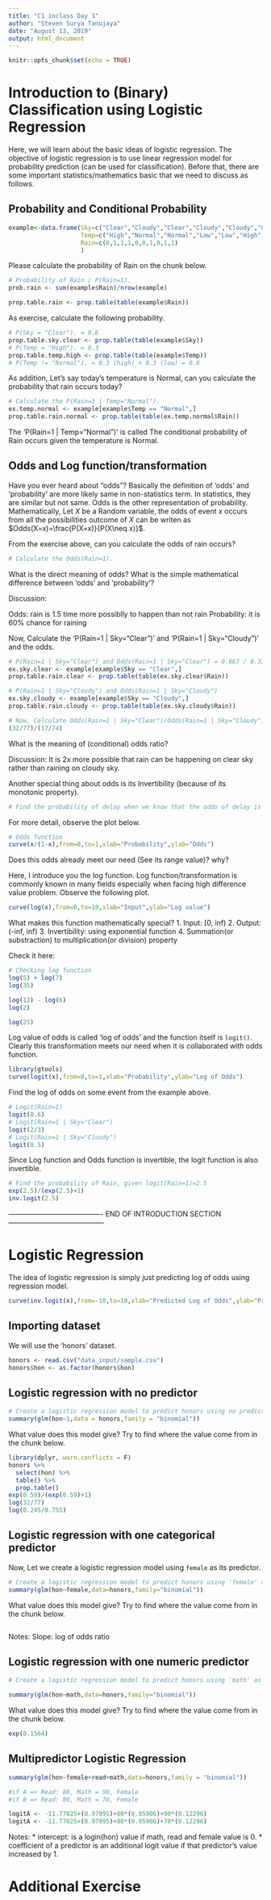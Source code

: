 ---
title: "C1 inclass Day 1"
author: "Steven Surya Tanujaya"
date: "August 13, 2019"
output: html_document
---

```{r setup, include=FALSE}
knitr::opts_chunk$set(echo = TRUE)
```

# Introduction to (Binary) Classification using Logistic Regression

Here, we will learn about the basic ideas of logistic regression. The objective of logistic regression is to use linear regression model for probability prediction (can be used for classification). Before that, there are some important statistics/mathematics basic that we need to discuss as follows.

## Probability and Conditional Probability

```{r}
example<-data.frame(Sky=c("Clear","Cloudy","Clear","Cloudy","Cloudy","Clear","Clear","Cloudy","Clear","Clear"),
                    Temp=c("High","Normal","Normal","Low","Low","High","Low","Normal","Normal","High"),
                    Rain=c(0,1,1,1,0,0,1,0,1,1)
                    )
```

Please calculate the probability of Rain on the chunk below.
```{r}
# Probability of Rain / P(Rain=1).
prob.rain <- sum(example$Rain)/nrow(example)

prop.table.rain <- prop.table(table(example$Rain))

```

As exercise, calculate the following probability.
```{r}
# P(Sky = "Clear"). = 0.6
prop.table.sky.clear <- prop.table(table(example$Sky))
# P(Temp = "High"). = 0.3
prop.table.temp.high <- prop.table(table(example$Temp))
# P(Temp != "Normal"). = 0.3 (high) + 0.3 (low) = 0.6
```

As addition, Let's say today's temperature is Normal, can you calculate the probability that rain occurs today?

```{r}
# Calculate the P(Rain=1 | Temp="Normal").
ex.temp.normal <- example[example$Temp == "Normal",]
prop.table.rain.normal <- prop.table(table(ex.temp.normal$Rain))
```

The 'P(Rain=1 | Temp="Normal")' is called The conditional probability of Rain occurs given the temperature is Normal.

## Odds and Log function/transformation

Have you ever heard about "odds"? Basically the definition of 'odds' and 'probability' are more likely same in non-statistics term. In statistics, they are similar but not same. Odds is the other representation of probability. Mathematically, Let $X$ be a Random variable, the odds of event $x$ occurs from all the possibilities outcome of $X$ can be writen as $Odds(X=x)=\frac{P(X=x)}{P(X\neq x)}$.

From the exercise above, can you calculate the odds of rain occurs?
```{r}
# Calculate the Odds(Rain=1).


```

What is the direct meaning of odds? What is the simple mathematical difference between 'odds' and 'probability'?

Discussion:

Odds: rain is 1.5 time more possiblly to happen than not rain
Probability: it is 60% chance for raining


Now, Calculate the 'P(Rain=1 | Sky="Clear")' and 'P(Rain=1 | Sky="Cloudy")' and the odds.

```{r}
# P(Rain=1 | Sky="Clear") and Odds(Rain=1 | Sky="Clear") = 0.667 / 0.333 = 2
ex.sky.clear <- example[example$Sky == "Clear",]
prop.table.rain.clear <- prop.table(table(ex.sky.clear$Rain))

# P(Rain=1 | Sky="Cloudy") and Odds(Rain=1 | Sky="Cloudy")
ex.sky.cloudy <- example[example$Sky == "Cloudy",]
prop.table.rain.cloudy <- prop.table(table(ex.sky.cloudy$Rain))

# Now, Calculate Odds(Rain=1 | Sky="Clear")/Odds(Rain=1 | Sky="Cloudy")
(32/77)/(17/74)
```

What is the meaning of (conditional) odds ratio?

Discussion:
It is 2x more possible that rain can be happening on clear sky rather than raining on cloudy sky.


Another special thing about odds is its Invertibility (because of its monotonic property).

```{r}
# Find the probability of delay when we know that the odds of delay is 0.3
```

For more detail, observe the plot below.
```{r}
# Odds function
curve(x/(1-x),from=0,to=1,xlab="Probability",ylab="Odds")
```

Does this odds already meet our need (See its range value)? why?

Here, I introduce you the log function. Log function/transformation is commonly known in many fields especially when facing high difference value problem. Observe the following plot.

```{r}
curve(log(x),from=0,to=10,xlab="Input",ylab="Log value")
```

What makes this function mathematically special?
1. Input: [0, inf)
2. Output: (-inf, inf)
3. Invertibility: using exponential function
4. Summation(or substraction) to multiplication(or division) property

Check it here:
```{r}
# Checking log function
log(5) + log(7)
log(35)

log(12) - log(6)
log(2)

log(25)
```

Log value of odds is called 'log of odds' and the function itself is `logit()`. Clearly this transformation meets our need when it is collaborated with odds function.

```{r}
library(gtools)
curve(logit(x),from=0,to=1,xlab="Probability",ylab="Log of Odds")
```

Find the log of odds on some event from the example above.

```{r}
# Logit(Rain=1)
logit(0.6)
# Logit(Rain=1 | Sky="Clear")
logit(2/3)
# Logit(Rain=1 | Sky="Cloudy")
logit(0.5)
```

Since Log function and Odds function is invertible, the logit function is also invertible.

```{r}
# Find the probability of Rain, given logit(Rain=1)=2.5
exp(2.5)/(exp(2.5)+1)
inv.logit(2.5)
```

---------------------------------------- END OF INTRODUCTION SECTION -----------------------------------------

# Logistic Regression

The idea of logistic regression is simply just predicting log of odds using regression model.
```{r}
curve(inv.logit(x),from=-10,to=10,xlab="Predicted Log of Odds",ylab="Probability")
```

## Importing dataset

We will use the 'honors' dataset.
```{r}
honors <- read.csv("data_input/sample.csv")
honors$hon <- as.factor(honors$hon)
```

## Logistic regression with no predictor

```{r}
# Create a logistic regression model to predict honors using no predictor.
summary(glm(hon~1,data = honors,family = "binomial"))
```

What value does this model give? Try to find where the value come from in the chunk below.

```{r}
library(dplyr, warn.conflicts = F)
honors %>% 
  select(hon) %>% 
  table() %>% 
  prop.table()
exp(0.59)/(exp(0.59)+1)
log(32/77)
log(0.245/0.755)
```


## Logistic regression with one categorical predictor

Now, Let we create a logistic regression model using `female` as its predictor.
```{r}
# Create a logistic regression model to predict honors using 'female' as its predictor.
summary(glm(hon~female,data=honors,family="binomial"))
```

What value does this model give? Try to find where the value come from in the chunk below.

```{r}

```

Notes: Slope: log of odds ratio

## Logistic regression with one numeric predictor

```{r}
# Create a logistic regression model to predict honors using 'math' as its predictor.

summary(glm(hon~math,data=honors,family="binomial"))
```

What value does this model give? Try to find where the value come from in the chunk below.

```{r}
exp(0.1564)
```

## Multipredictor Logistic Regression

```{r}
summary(glm(hon~female+read+math,data=honors,family = "binomial"))

#if A => Read: 80, Math = 90, Female
#if B => Read: 80, Math = 70, Female

logitA <- -11.77025+(0.97995)+80*(0.05906)+90*(0.12296)
logitA <- -11.77025+(0.97995)+80*(0.05906)+70*(0.12296)
```

Notes:
* intercept: is a login(hon) value if math, read and female value is 0.
* coefficient of a predictor is an additional logit value if that predictor's value increased by 1.

# Additional Exercise
